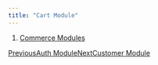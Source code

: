 ```yaml
---
title: "Cart Module"
---
```


1. [Commerce Modules](/maginium/commerce-modules)

[PreviousAuth Module](/maginium/commerce-modules/auth-module)[NextCustomer Module](/maginium/commerce-modules/customer-module)
